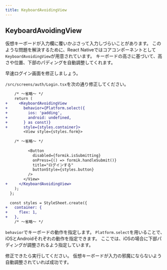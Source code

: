 ```yaml
---
title: KeyboardAvoidingView
---
```


## KeyboardAvoidingView

仮想キーボードが入力欄に覆いかぶさって入力しづらいことがあります。
このような問題を解決するために、React Nativeではコアコンポーネントとして`KeyboardAvoidingView`が用意されています。
キーボードの高さに基づいて、高さや位置、下部のパディングを自動調整してくれます。

早速ログイン画面を修正しましょう。

`/src/screens/auth/Login.tsx`を次の通り修正してください。

```diff title="/src/screens/auth/Login.tsx"
    /* ～省略～ */
    return (
+     <KeyboardAvoidingView
+       behavior={Platform.select({
+         ios: 'padding',
+         android: undefined,
+       } as const)}
+       style={styles.container}>
        <View style={styles.form}>
  
    /* ～省略～ */
  
          <Button
            disabled={formik.isSubmitting}
            onPress={() => formik.handleSubmit()}
            title="ログインする"
            buttonStyle={styles.button}
          />
        </View>
+     </KeyboardAvoidingView>
    );
  };
  
  const styles = StyleSheet.create({
+   container: {
+     flex: 1,
+   },
    /* ～省略～ */
```

`behavior`でキーボードの動作を指定します。
`Platform.select`を用いることで、iOSとAndroidそれぞれの動作を指定できます。
ここでは、iOSの場合に下部パディングが調整されるよう指定しています。

修正できたら実行してください。
仮想キーボードが入力の邪魔にならないよう自動調整されていれば成功です。
